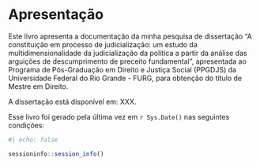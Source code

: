 # Apresentação {.unnumbered}

Este livro apresenta a documentação da minha pesquisa de dissertação "A constituição em processo de judicialização: um estudo da multidimensionalidade da judicialização da política a partir da análise das arguições de descumprimento de preceito fundamental", apresentada ao Programa de Pós-Graduação em Direito e Justiça Social (PPGDJS) da Universidade Federal do Rio Grande - FURG, para obtenção do título de Mestre em Direito.

A dissertação está disponível em: XXX.

Esse livro foi gerado pela última vez em `r Sys.Date()` nas seguintes condições:

```r
#| echo: false

sessioninfo::session_info()
```

